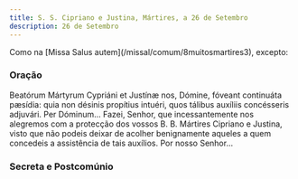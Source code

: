 ```yaml
---
title: S. S. Cipriano e Justina, Mártires, a 26 de Setembro
description: 26 de Setembro
---
```


<aside>
  Como na [Missa Salus autem](/missal/comum/8muitosmartires3), excepto:
</aside>


### Oração

<div class="side-by-side not-content">
  <span>
    Beatórum Mártyrum Cypriáni et Justínæ nos, Dómine, fóveant continuáta
    pæsídia: quia non désinis propítius intuéri, quos tálibus auxíliis
    concésseris adjuvári. Per Dóminum... Fazei, Senhor, que incessantemente nos
    alegremos com a protecção dos vossos B. B. Mártires Cipriano e Justina,
    visto que não podeis deixar de acolher benignamente aqueles a quem concedeis
    a assistência de tais auxílios. Por nosso Senhor...
  </span>
</div>

### Secreta e Postcomúnio

<LinkCard
  href="/missal/comum/7muitosmartires2#secreta"
  title="Muitos Mártires - Missa Sapiéntiam sanctórum"
/>
